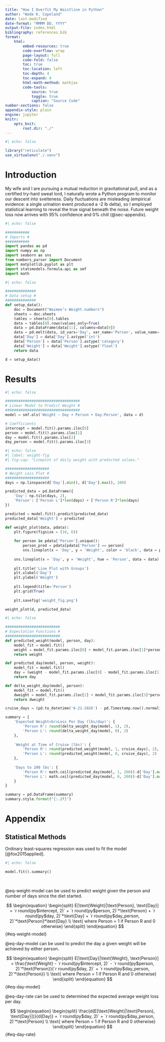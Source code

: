 ```yaml
---
title: "How I Overfit My Waistline in Python"
author: "Wade K. Copeland"
date: last-modified
date-format: "MMMM DD, YYYY"
output-file: index.html
bibliography: references.bib
format:
    html:
        embed-resources: true
        code-overflow: wrap
        page-layout: full
        code-fold: false
        toc: true
        toc-location: left
        toc-depth: 4
        toc-expand: 4
        html-math-method: mathjax
        code-tools:
            source: true
            toggle: true
            caption: "Source Code"
number-sections: false
appendix-style: plain
engine: jupyter
knitr:
    opts_knit:
        root.dir: "./"
---
```


```r
#| echo: false

library("reticulate")
use_virtualenv("./.venv")
```

# Introduction

My wife and I are pursuing a mutual reduction in gravitational pull, and as a certified try-hard sweat lord, I naturally wrote a Python program to monitor our descent into svelteness.
Daily fluctuations are misleading (empirical evidence: a single urination event produced a -2 lb delta), so I employed statistical learning to reveal the true signal beneath the noise. Future weight loss now arrives with 95% confidence and 0% chill (@sec-appendix).

```python
#| echo: false

###########
# Imports #
###########
import pandas as pd
import numpy as np
import seaborn as sns
from numbers_parser import Document
import matplotlib.pyplot as plt
import statsmodels.formula.api as smf
import math
```

```python
#| echo: false

##############
# Data setup #
##############
def setup_data():
    doc = Document("Waimee’s Weight.numbers")
    sheets = doc.sheets
    tables = sheets[0].tables
    data = tables[0].rows(values_only=True)
    data = pd.DataFrame(data[1:], columns=data[0])
    data = pd.melt(data, id_vars='Day', var_name='Person', value_name='Weight')
    data['Day'] = data['Day'].astype('int')
    data['Person'] = data['Person'].astype('category')
    data['Weight'] = data['Weight'].astype('float')
    return data

d = setup_data()
```

# Results

```python
#| echo: false

##################################
# Linear Model to Predict Weight #
##################################
model = smf.ols('Weight ~ Day + Person + Day:Person', data = d)

# Coefficients
intercept = model.fit().params.iloc[0]
person = model.fit().params.iloc[1]
day = model.fit().params.iloc[2]
day_person = model.fit().params.iloc[3]
```

```python
#| echo: false
#| label: weight-fig
#| fig-cap: "Lineplot of daily weight with predicted values."

####################
# Weight Loss Plot #
####################
days = np.linspace(d['Day'].min(), d['Day'].max(), 100)

predicted_data = pd.DataFrame({
    'Day': np.tile(days, 2),
    'Person': ['Person L']*len(days) + ['Person R']*len(days)
})

predicted = model.fit().predict(predicted_data)
predicted_data['Weight'] = predicted

def weight_plot(data, pdata):
    plt.figure(figsize = (10, 6))
    
    for person in pdata['Person'].unique():
        person_pred = pdata[pdata['Person'] == person]
        sns.lineplot(x = 'Day', y = 'Weight', color = 'black', data = person_pred, linewidth = 2, alpha = 0.4)
    
    sns.lineplot(x = 'Day', y = 'Weight', hue = 'Person', data = data)
    
    plt.title('Line Plot with Groups')
    plt.xlabel('Day')
    plt.ylabel('Weight')
    
    plt.legend(title='Person')
    plt.grid(True)
    
    plt.savefig('weight_fig.png')

weight_plot(d, predicted_data)
```

```python
#| echo: false

#########################
# Expectation Functions #
#########################
def predicted_weight(model, person, day):
    model_fit = model.fit()
    weight = model_fit.params.iloc[0] + model_fit.params.iloc[1]*person + model_fit.params.iloc[2]*day + model_fit.params.iloc[3]*person*day
    return weight

def predicted_day(model, person, weight):
    model_fit = model.fit()
    day = (weight - model_fit.params.iloc[0] - model_fit.params.iloc[1]*person)/(model_fit.params.iloc[2] + model_fit.params.iloc[3]*person)
    return day

def delta_weight_day(model, person):
    model_fit = model.fit()
    dweight = model_fit.params.iloc[2] + model_fit.params.iloc[3]*person
    return dweight

cruise_days = (pd.to_datetime('6-21-2026') - pd.Timestamp.now().normalize()).days

summary = {
    'Expected Weight<br>Loss Per Day (lbs/day)': {
        'Person R': round(delta_weight_day(model, 1), 2),
        'Person L': round(delta_weight_day(model, 0), 2)
    },
    
    'Weight at Time of Cruise (lbs)': {
        'Person R': round(predicted_weight(model, 1, cruise_days), 2),
        'Person L': round(predicted_weight(model, 0, cruise_days), 2)
    },
    
    'Days to 200 lbs': {
        'Person R': math.ceil(predicted_day(model, 1, 200))-d['Day'].max(),
        'Person L': math.ceil(predicted_day(model, 0, 200))-d['Day'].max()
    }
}

summary = pd.DataFrame(summary)
summary.style.format("{:.2f}")
```

# Appendix {#sec-appendix}

## Statistical Methods {.appendix}

Ordinary least-squares regression was used to fit the model [@fox2015applied].

```python
#| echo: false

model.fit().summary()
```

<br/>

@eq-weight-model can be used to predict weight given the person and number of days since the diet started.

$$
\begin{equation}
\begin{split}
E[\text{Weight}|\text{Person}, \text{Day}] = `r round(py$intercept, 2)` + `r round(py$person, 2)`*\text{Person} + `r round(py$day, 2)`*\text{Day} + `r round(py$day_person, 2)`*\text{Person}*\text{Day} \\ \text{ where Person = 1 if Person R and 0 otherwise}
\end{split}
\end{equation}
$$ {#eq-weight-model}

@eq-day-model can be used to predict the day a given weight will be achieved by either person.

$$
\begin{equation}
\begin{split}
E[\text{Day}|\text{Weight}, \text{Person}] = \frac{\text{Weight} - `r round(py$intercept, 2)` - `r round(py$person, 2)`*\text{Person}}{`r round(py$day, 2)` + `r round(py$day_person, 2)`*\text{Person}} \\ \text{ where Person = 1 if Person R and 0 otherwise}
\end{split}
\end{equation}
$$ {#eq-day-model}

@eq-day-rate can be used to determined the expected average weight loss per day.

$$
\begin{equation}
\begin{split}
\frac{d(E[\text{Weight}|\text{Person}, \text{Day}])}{d(Day)} = `r round(py$day, 2)` + `r round(py$day_person, 2)`*\text{Person} \\ \text{ where Person = 1 if Person R and 0 otherwise}
\end{split}
\end{equation}
$$ {#eq-day-rate}
